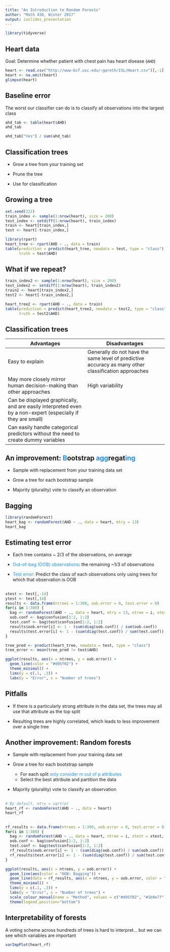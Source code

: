 ```yaml
---
title: "An Introduction to Random Forests"
author: "Math 430, Winter 2017"
output: ioslides_presentation
---
```


```r
library(tidyverse)
```

## Heart data {.smaller}

Goal: Determine whether patient with chest pain has heart disease (`AHD`)

```r
heart <- read.csv("http://www-bcf.usc.edu/~gareth/ISL/Heart.csv")[,-1]
heart <- na.omit(heart)
glimpse(heart)
```

## Baseline error

The worst our classifier can do is to classify all observations into the largest class

```r
ahd_tab <- table(heart$AHD)
ahd_tab
```

```r
ahd_tab["Yes"] / sum(ahd_tab)
```

## Classification trees

- Grow a tree from your training set

- Prune the tree

- Use for classification


## Growing a tree

```r
set.seed(222)
train_index <- sample(1:nrow(heart), size = 200)
test_index <- setdiff(1:nrow(heart), train_index)
train <- heart[train_index,]
test <- heart[-train_index,]
```

```r
library(rpart)
heart_tree <- rpart(AHD ~ ., data = train)
table(prediction = predict(heart_tree, newdata = test, type = "class"), 
      truth = test$AHD)
```


## What if we repeat?

```r
train_index2 <- sample(1:nrow(heart), size = 200)
test_index2 <- setdiff(1:nrow(heart), train_index2)
train2 <- heart[train_index2,]
test2 <- heart[-train_index2,]
```

```r
heart_tree2 <- rpart(AHD ~ ., data = train)
table(prediction = predict(heart_tree2, newdata = test2, type = "class"), 
      truth = test2$AHD)
```


## Classification trees

Advantages      | Disadvantages
--------------- | ---------------
Easy to explain | Generally do not have the same level of predictive accuracy as many other classification  approaches 
May more closely mirror human decision-making than other approaches | High variability
Can be displayed graphically, and are easily interpreted even by a non-expert (especially if they are small) |  
Can easily handle categorical predictors without the need to create dummy variables |  



## An improvement: <font color="dodgerblue">B</font>ootstrap <font color="dodgerblue">agg</font>regat<font color="dodgerblue">ing</font>

- Sample with replacement from your training data set

- Grow a tree for each bootstrap sample 

- Majority (plurality) vote to classify an observation


## Bagging {.smaller}

```r
library(randomForest)
heart_bag <- randomForest(AHD ~ ., data = heart, mtry = 13)
heart_bag
```


## Estimating test error

- Each tree contains ~ 2/3 of the observations, on average

- <font color = "dodgerblue">Out-of-bag (OOB) observations</font>: the remaining ~1/3 of observations

- <font color = "dodgerblue">Test error:</font> Predict the class of each observations only using trees for which that observation is OOB

##

```r
xtest <- test[,-14]
ytest <- test[,14]
results <- data.frame(ntrees = 1:300, oob.error = 0, test.error = 0)
for(i in 1:300) {
  bag <- randomForest(AHD ~ ., data = heart, mtry = 13, ntree = i, xtest = xtest, ytest = ytest)
  oob.conf <- bag$confusion[1:2, 1:2]
  test.conf <- bag$test$confusion[1:2, 1:2]
  results$oob.error[i] <- 1 - (sum(diag(oob.conf)) / sum(oob.conf))
  results$test.error[i] <- 1 - (sum(diag(test.conf)) / sum(test.conf))
}

tree_pred <- predict(heart_tree, newdata = test, type = "class")
tree_error <- mean(tree_pred != test$AHD)

ggplot(results, aes(x = ntrees, y = oob.error)) +
  geom_line(color = "#d95f02") +
  theme_minimal() +
  lims(y = c(.1, .3)) +
  labs(y = "Error", x = "Number of trees")
```


## Pitfalls

- If there is a particularly strong attribute in the data set, the trees may all use that attribute as the top split

- Resulting trees are highly correlated, which leads to less improvement over a single tree


## Another improvement: Random forests

- Sample with replacement from your training data set

- Grow a tree for each bootstrap sample 
    + For each split <font color="dodgerblue">only consider m out of p attributes</font>
    + Select the best attribute and partition the data

- Majority (plurality) vote to classify an observation


##

```r
# By default, mtry = sqrt(p)
heart_rf <- randomForest(AHD ~ ., data = heart)
heart_rf
```


## 

```r
rf_results <- data.frame(ntrees = 1:300, oob.error = 0, test.error = 0)
for(i in 1:300) {
  bag <- randomForest(AHD ~ ., data = heart, ntree = i, xtest = xtest, ytest = ytest)
  oob.conf <- bag$confusion[1:2, 1:2]
  test.conf <- bag$test$confusion[1:2, 1:2]
  rf_results$oob.error[i] <- 1 - (sum(diag(oob.conf)) / sum(oob.conf))
  rf_results$test.error[i] <- 1 - (sum(diag(test.conf)) / sum(test.conf))
}

ggplot(results, aes(x = ntrees, y = oob.error)) +
  geom_line(aes(color = "OOB: Bagging")) +
  geom_line(data = rf_results, aes(x = ntrees, y = oob.error, color = "OOB: RF")) +
  theme_minimal() +
  lims(y = c(.1, .3)) +
  labs(y = "Error", x = "Number of trees") +
  scale_colour_manual(name = "Method", values = c("#d95f02", "#1b9e77")) +
  theme(legend.position="bottom")

```



## Interpretability of forests {.smaller}

A voting scheme across hundreds of trees is hard to interpret... but we can see which variables are important

```r
varImpPlot(heart_rf)
```

